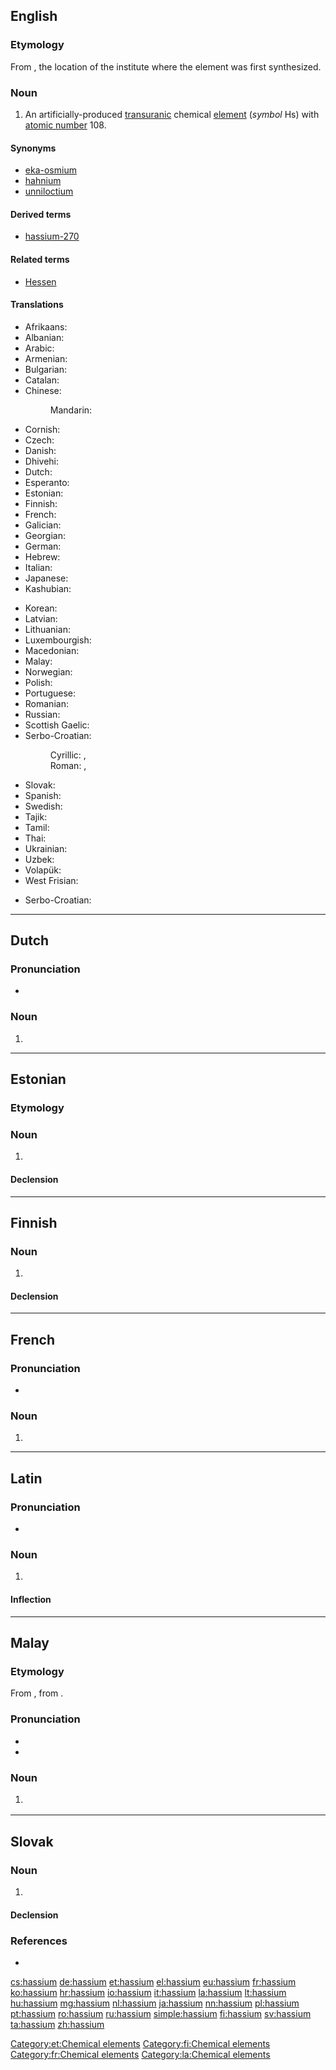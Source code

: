 {{also|Hassium}}
==English==
{{elements|Hs|bohrium|Bh|meitnerium|Mt}}

===Etymology===
From {{etyl|la|en}} {{m|la|Hassia||[[Hesse]]}}, the location of the institute where the element was first synthesized.

===Noun===
{{en-noun|-}}
{{wikipedia}}

# An artificially-produced [[transuranic]] chemical [[element]] (''symbol'' Hs) with [[atomic number]] 108.

====Synonyms====
* [[eka-osmium]] {{qualifier|used before the element was discovered}}
* [[hahnium]] {{qualifier|a name proposed by the [[w:IUPAC|IUPAC]], but rejected; see also {{m|en|dubnium}}}}
* [[unniloctium]] {{qualifier|used before the element was officially named}}

====Derived terms====
* [[hassium-270]]

====Related terms====
* [[w:Hessen|Hessen]]

====Translations====
{{trans-top|chemical element with atomic number 108}}
* Afrikaans: {{t|af|hassium}}
* Albanian: {{t|sq|hasium}}
* Arabic: {{t|ar|هَسْيُوم|m|tr=hasyum}}
* Armenian: {{t|hy|հասիում}}
* Bulgarian: {{t|bg|ха́сий|m}}
* Catalan: {{t|ca|hassi|m}}
* Chinese:
*: Mandarin: {{t+|cmn|𨭆|tr=hēi}}
* Cornish: {{t|kw|hassyum}}
* Czech: {{t+|cs|hassium|n}}
* Danish: {{t|da|hassium|n}}
* Dhivehi: {{t-needed|dv}}
* Dutch: {{t+|nl|hassium|n}}
* Esperanto: {{t|eo|hasio}}
* Estonian: {{t+|et|hassium}}
* Finnish: {{t+|fi|hassium}}
* French: {{t+|fr|hassium|m}}
* Galician: {{t+|gl|hassio}}
* Georgian: {{t|ka|ჰასიუმი}}
* German: {{t+|de|Hassium|n}}
* Hebrew: {{t|he|הסיום|tr=hesyum}}
* Italian: {{t+|it|hassio|m}}
* Japanese: {{t+|ja|ハッシウム|tr=hasshiumu}}
* Kashubian: {{t|csb|has}}
{{trans-mid}}
* Korean: {{t+|ko|하슘|sc=Hang}}
* Latvian: {{t|lv|hasijs|m}}
* Lithuanian: {{t+|lt|hasis}}
* Luxembourgish: {{t|lb|Hassium}}
* Macedonian: {{t|mk|хасиум|m}}
* Malay: {{t|ms|hassium}}
* Norwegian: {{t|no|hassium}}
* Polish: {{t+|pl|has|m}}
* Portuguese: {{t+|pt|hássio|m}}
* Romanian: {{t+|ro|hassiu|n}}
* Russian: {{t+|ru|ха́ссий|m}}
* Scottish Gaelic: {{t|gd|haisiam}}
* Serbo-Croatian:
*: Cyrillic: {{t|sh|хасиj|m|sc=Cyrl}}, {{t|sh|хасиjум|m|sc=Cyrl}}
*: Roman: {{t|sh|hasij|m}}, {{t|sh|hasijum|m}}
* Slovak: {{t|sk|hassium|n}}
* Spanish: {{t+|es|hassio|m}}
* Swedish: {{t+|sv|hassium}}
* Tajik: {{t|tg|ҳассий}}
* Tamil: {{t|ta|ஹஸ்ஸியம்}}
* Thai: {{t|th|แฮลเชียม|tr=haessiam}}
* Ukrainian: {{t|uk|ха́сiй|m}}
* Uzbek: {{t|uz|xassiy}}
* Volapük: {{t|vo|hasin}}
* West Frisian: {{t|fy|hassium}}
{{trans-bottom}}

{{checktrans-top}}
* Serbo-Croatian: {{t-check|sh|hassij}}
{{trans-bottom}}

----

==Dutch==
{{wikipedia|lang=nl}}
{{elements|Hs|bohrium|Bh|meitnerium|Mt|lang=nl}}

===Pronunciation===
* {{audio|Nl-hassium.ogg|Audio|lang=nl}}

===Noun===
{{nl-noun|n|-|-}}

# {{l|en|hassium}}

----

==Estonian==

===Etymology===
{{rfe|lang=et}}

===Noun===
{{et-noun|hassiumi|hassiumi|par2=hassiumit}}

# {{l|en|hassium}}

====Declension====
{{et-decl-seminar|hassium}}
{{et-decl-õpik|n=sg|hassium|i}}

[[Category:et:Chemical elements]]

----

==Finnish==
{{wikipedia|lang=fi}}

===Noun===
{{fi-noun}}

# {{l|en|hassium}}

====Declension====
{{fi-decl-risti|hassium|||a|i=0}}

[[Category:fi:Chemical elements]]

----

==French==

===Pronunciation===
* {{IPA|/ʔa.sjɔm/|lang=fr}}

===Noun===
{{fr-noun|m}}

# {{l|en|hassium}}

[[Category:fr:Chemical elements]]

----

==Latin==
{{wikipedia|lang=la}}

===Pronunciation===
* {{la-pronunc|hassium}}

===Noun===
{{la-noun|hassium||hassiī|n|second}}

# {{l|en|hassium}}

====Inflection====
{{la-decl-2nd-N|hassi}}

[[Category:la:Chemical elements]]

----

==Malay==
{{wikipedia|lang=ms}}
{{elements|Hs|bohrium|Bh|meitnerium|Mt|lang=ms}}

===Etymology===
From {{etyl|en|ms}} {{m|en|hassium}}, from {{etyl|la|ms}}.

===Pronunciation===
* {{IPA|[hasiom]|[hasiəm]|[hɛsiəm]|lang=ms}}
* {{rhymes|iom|jom|om|lang=ms}}

===Noun===
{{head|ms|noun}}

# {{l|en|hassium}} {{gloss|chemical element}}

----

==Slovak==
{{elements|Hs|bohrium|Bh|meitnerium|Mt|lang=sk}}

===Noun===
{{sk-noun|g=n|gen=hassia|decl=mesto}}

# {{l|en|hassium}} {{gloss|element}}

====Declension====
{{sk-decl-noun-sg|hassium|hassia|hassiu|hassium|hassiu|hassiom}}

===References===
* {{R:SDK}}

[[cs:hassium]]
[[de:hassium]]
[[et:hassium]]
[[el:hassium]]
[[eu:hassium]]
[[fr:hassium]]
[[ko:hassium]]
[[hr:hassium]]
[[io:hassium]]
[[it:hassium]]
[[la:hassium]]
[[lt:hassium]]
[[hu:hassium]]
[[mg:hassium]]
[[nl:hassium]]
[[ja:hassium]]
[[nn:hassium]]
[[pl:hassium]]
[[pt:hassium]]
[[ro:hassium]]
[[ru:hassium]]
[[simple:hassium]]
[[fi:hassium]]
[[sv:hassium]]
[[ta:hassium]]
[[zh:hassium]]